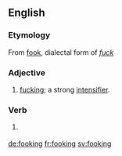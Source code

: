 ==English==

===Etymology===
From [[fook]], dialectal form of ''[[fuck]]''

===Adjective===
{{en-adj}}

# {{context|vulgar|Northern England|lang=en}} [[fucking]]; a strong [[intensifier]].

===Verb===
{{head|en|present participle}}

# {{context|vulgar|Northern England|lang=en}} {{present participle of|fook|lang=en}}

[[de:fooking]]
[[fr:fooking]]
[[sv:fooking]]